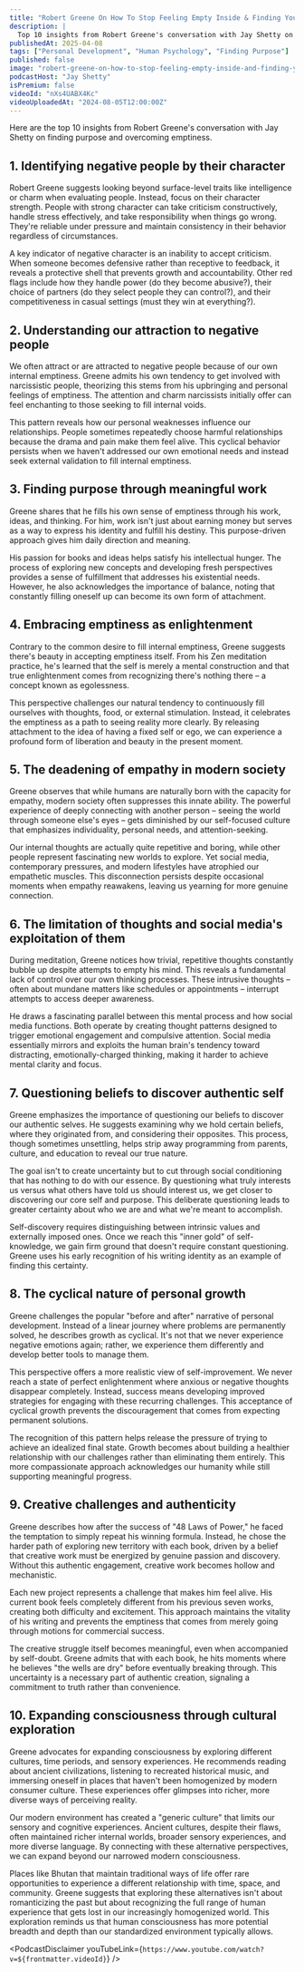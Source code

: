 ```yaml
---
title: "Robert Greene On How To Stop Feeling Empty Inside & Finding Your Unique Purpose"
description: |
  Top 10 insights from Robert Greene's conversation with Jay Shetty on finding purpose and overcoming emptiness.
publishedAt: 2025-04-08
tags: ["Personal Development", "Human Psychology", "Finding Purpose"]
published: false
image: "robert-greene-on-how-to-stop-feeling-empty-inside-and-finding-your-unique-purpose.jpg"
podcastHost: "Jay Shetty"
isPremium: false
videoId: "nXs4UABX4Kc"
videoUploadedAt: "2024-08-05T12:00:00Z"
---
```



<PodcastSummaryPageLayout frontmatter={frontmatter}>

Here are the top 10 insights from Robert Greene's conversation with Jay Shetty on finding purpose and overcoming emptiness.

## 1. Identifying negative people by their character

Robert Greene suggests looking beyond surface-level traits like intelligence or charm when evaluating people. Instead, focus on their character strength. People with strong character can take criticism constructively, handle stress effectively, and take responsibility when things go wrong. They're reliable under pressure and maintain consistency in their behavior regardless of circumstances.

A key indicator of negative character is an inability to accept criticism. When someone becomes defensive rather than receptive to feedback, it reveals a protective shell that prevents growth and accountability. Other red flags include how they handle power (do they become abusive?), their choice of partners (do they select people they can control?), and their competitiveness in casual settings (must they win at everything?).

## 2. Understanding our attraction to negative people

We often attract or are attracted to negative people because of our own internal emptiness. Greene admits his own tendency to get involved with narcissistic people, theorizing this stems from his upbringing and personal feelings of emptiness. The attention and charm narcissists initially offer can feel enchanting to those seeking to fill internal voids.

This pattern reveals how our personal weaknesses influence our relationships. People sometimes repeatedly choose harmful relationships because the drama and pain make them feel alive. This cyclical behavior persists when we haven't addressed our own emotional needs and instead seek external validation to fill internal emptiness.

## 3. Finding purpose through meaningful work

Greene shares that he fills his own sense of emptiness through his work, ideas, and thinking. For him, work isn't just about earning money but serves as a way to express his identity and fulfill his destiny. This purpose-driven approach gives him daily direction and meaning.

His passion for books and ideas helps satisfy his intellectual hunger. The process of exploring new concepts and developing fresh perspectives provides a sense of fulfillment that addresses his existential needs. However, he also acknowledges the importance of balance, noting that constantly filling oneself up can become its own form of attachment.

## 4. Embracing emptiness as enlightenment

Contrary to the common desire to fill internal emptiness, Greene suggests there's beauty in accepting emptiness itself. From his Zen meditation practice, he's learned that the self is merely a mental construction and that true enlightenment comes from recognizing there's nothing there – a concept known as egolessness.

This perspective challenges our natural tendency to continuously fill ourselves with thoughts, food, or external stimulation. Instead, it celebrates the emptiness as a path to seeing reality more clearly. By releasing attachment to the idea of having a fixed self or ego, we can experience a profound form of liberation and beauty in the present moment.

## 5. The deadening of empathy in modern society

Greene observes that while humans are naturally born with the capacity for empathy, modern society often suppresses this innate ability. The powerful experience of deeply connecting with another person – seeing the world through someone else's eyes – gets diminished by our self-focused culture that emphasizes individuality, personal needs, and attention-seeking.

Our internal thoughts are actually quite repetitive and boring, while other people represent fascinating new worlds to explore. Yet social media, contemporary pressures, and modern lifestyles have atrophied our empathetic muscles. This disconnection persists despite occasional moments when empathy reawakens, leaving us yearning for more genuine connection.

## 6. The limitation of thoughts and social media's exploitation of them

During meditation, Greene notices how trivial, repetitive thoughts constantly bubble up despite attempts to empty his mind. This reveals a fundamental lack of control over our own thinking processes. These intrusive thoughts – often about mundane matters like schedules or appointments – interrupt attempts to access deeper awareness.

He draws a fascinating parallel between this mental process and how social media functions. Both operate by creating thought patterns designed to trigger emotional engagement and compulsive attention. Social media essentially mirrors and exploits the human brain's tendency toward distracting, emotionally-charged thinking, making it harder to achieve mental clarity and focus.

## 7. Questioning beliefs to discover authentic self

Greene emphasizes the importance of questioning our beliefs to discover our authentic selves. He suggests examining why we hold certain beliefs, where they originated from, and considering their opposites. This process, though sometimes unsettling, helps strip away programming from parents, culture, and education to reveal our true nature.

The goal isn't to create uncertainty but to cut through social conditioning that has nothing to do with our essence. By questioning what truly interests us versus what others have told us should interest us, we get closer to discovering our core self and purpose. This deliberate questioning leads to greater certainty about who we are and what we're meant to accomplish.

Self-discovery requires distinguishing between intrinsic values and externally imposed ones. Once we reach this "inner gold" of self-knowledge, we gain firm ground that doesn't require constant questioning. Greene uses his early recognition of his writing identity as an example of finding this certainty.

## 8. The cyclical nature of personal growth

Greene challenges the popular "before and after" narrative of personal development. Instead of a linear journey where problems are permanently solved, he describes growth as cyclical. It's not that we never experience negative emotions again; rather, we experience them differently and develop better tools to manage them.

This perspective offers a more realistic view of self-improvement. We never reach a state of perfect enlightenment where anxious or negative thoughts disappear completely. Instead, success means developing improved strategies for engaging with these recurring challenges. This acceptance of cyclical growth prevents the discouragement that comes from expecting permanent solutions.

The recognition of this pattern helps release the pressure of trying to achieve an idealized final state. Growth becomes about building a healthier relationship with our challenges rather than eliminating them entirely. This more compassionate approach acknowledges our humanity while still supporting meaningful progress.

## 9. Creative challenges and authenticity

Greene describes how after the success of "48 Laws of Power," he faced the temptation to simply repeat his winning formula. Instead, he chose the harder path of exploring new territory with each book, driven by a belief that creative work must be energized by genuine passion and discovery. Without this authentic engagement, creative work becomes hollow and mechanistic.

Each new project represents a challenge that makes him feel alive. His current book feels completely different from his previous seven works, creating both difficulty and excitement. This approach maintains the vitality of his writing and prevents the emptiness that comes from merely going through motions for commercial success.

The creative struggle itself becomes meaningful, even when accompanied by self-doubt. Greene admits that with each book, he hits moments where he believes "the wells are dry" before eventually breaking through. This uncertainty is a necessary part of authentic creation, signaling a commitment to truth rather than convenience.

## 10. Expanding consciousness through cultural exploration

Greene advocates for expanding consciousness by exploring different cultures, time periods, and sensory experiences. He recommends reading about ancient civilizations, listening to recreated historical music, and immersing oneself in places that haven't been homogenized by modern consumer culture. These experiences offer glimpses into richer, more diverse ways of perceiving reality.

Our modern environment has created a "generic culture" that limits our sensory and cognitive experiences. Ancient cultures, despite their flaws, often maintained richer internal worlds, broader sensory experiences, and more diverse language. By connecting with these alternative perspectives, we can expand beyond our narrowed modern consciousness.

Places like Bhutan that maintain traditional ways of life offer rare opportunities to experience a different relationship with time, space, and community. Greene suggests that exploring these alternatives isn't about romanticizing the past but about recognizing the full range of human experience that gets lost in our increasingly homogenized world. This exploration reminds us that human consciousness has more potential breadth and depth than our standardized environment typically allows.

<PodcastDisclaimer
  youTubeLink={`https://www.youtube.com/watch?v=${frontmatter.videoId}`}
/>

</PodcastSummaryPageLayout>
